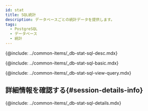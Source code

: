 ```yaml
---
id: stat
title: SQL統計
description: データベースごとの統計データを提供します。
tags:
  - PostgreSQL
  - データベース
  - 統計
---
```


<!-- SQL 통계-->

{@include: ../common-items/_db-stat-sql-desc.mdx}

<!-- SQL 통계 기본 사용 안내 -->

{@include: ../common-items/_db-stat-sql-basic.mdx}

<!-- 쿼리별 수행 추이, 자세히 보기-->

{@include: ../common-items/_db-stat-sql-view-query.mdx} 

## 詳細情報を確認する{#session-details-info}

{@include: ../common-items/_db-stat-sql-details.mdx}
